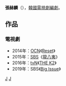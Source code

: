 {{Unreferenced|time=2018-06-24T12:09:56+00:00}}
{{藝人
| 姓名     = 張赫麟 
| 類型     = 編劇
| 圖片     = 
| 圖片尺寸 = 
| 圖片簡介 = 
| 原名     = 
| 外文名   = 장혁린
| 外文     = ko
| 羅馬拼音 = Jang Hyeok Rin
| 英文名   = 
| 綽號     = 
| 其他藝名 = 
| 國籍     = {{KOR}}
| 民族     = 
| 籍貫     = 
| 出生日期 = 
| 出生地點 = 
| 職業     = [[編劇|編劇]]
| 語言     = [[韓語|韓語]]
| 教育程度 = 
| 配偶     = 
| 出身地   = 
| 出道作   = 
| 出道日期 = 2014年
| 代表作   = 
| 活躍年代 = 
| 經紀公司 = 
}}

'''張赫麟'''（{{lang-ko|장혁린}}），[[韓國|韓國]][[電視劇|電視劇]][[編劇|編劇]]。

== 作品 ==
=== 電視劇 ===
*2014年：[[OCN|OCN]]《[[Reset|Reset]]》
*2015年：[[SBS_(韓國)|SBS]]《[[龍八夷|龍八夷]]》
*2016年：[[tvN|tvN]]《[[THE_K2|THE K2]]》
*2019年：SBS《[[Big_Issue|Big Issue]]》

[[Category:韓國編劇|J]]
[[Category:張姓|J]]